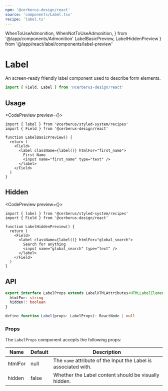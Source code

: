 ```yaml
---
npm: '@cerberus-design/react'
source: 'components/Label.tsx'
recipe: 'label.ts'
---
```


  WhenToUseAdmonition,
  WhenNotToUseAdmonition,
} from '@/app/components/Admonition'
  LabelBasicPreview,
  LabelHiddenPreview
} from '@/app/react/label/components/label-preview'

# Label

An screen-ready friendly label component used to describe form elements.

```ts
import { Field, Label } from '@cerberus-design/react'
```

<WhenToUseAdmonition description="When you need to use an Input component in the UI, regardless if it has a visible label or not." />

## Usage

<CodePreview preview={<LabelBasicPreview />}>
```tsx title="first-name-input.tsx"
import { label } from '@cerberus/styled-system/recipes'
import { Field } from '@cerberus-design/react'

function LabelBasicPreview() {
  return (
    <Field>
      <label className={label()} htmlFor="first_name">
        First Name
        <input name="first_name" type="text" />
      </label>
    </Field>
  )
}
```
</CodePreview>

<WhenNotToUseAdmonition description="In order to ensure a form element is accessible, the Label should always be used." />

## Hidden

<CodePreview preview={<LabelHiddenPreview />}>
```tsx title="search-input.tsx"
import { label } from '@cerberus/styled-system/recipes'
import { Field } from '@cerberus-design/react'

function LabelHiddenPreview() {
  return (
    <Field>
      <label className={label()} htmlFor="global_search">
        Search for anything
        <input name="global_search" type="text" />
      </label>
    </Field>
  )
}
```
</CodePreview>

<WhenNotToUseAdmonition description="In order to ensure a form element is accessible, the Label should always be used." />

## API

```ts showLineNumbers=false
export interface LabelProps extends LabelHTMLAttributes<HTMLLabelElement> {
  htmlFor: string
  hidden?: boolean
}

define function Label(props: LabelProps): ReactNode | null
```

### Props

The `LabelProps` component accepts the following props:

| Name     | Default | Description                                                   |
| -------- | ------- | ------------------------------------------------------------- |
| htmlFor     | null   | The `name` attribute of the Input the Label is associated with. |
| hidden   | false   | Whether the Label content should be visually hidden.                 |
